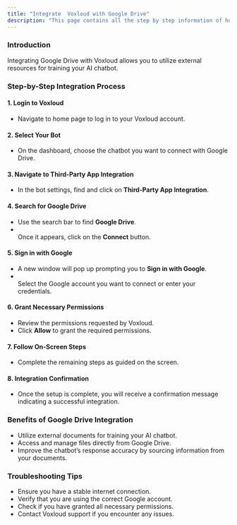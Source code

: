 ```yaml
---
title: "Integrate  Voxloud with Google Drive"
description: "This page contains all the step by step information of how you can integrate the Google Drive with  Voxloud."
---
```


### **Introduction**

Integrating Google Drive with  Voxloud allows you to utilize external resources for training your AI chatbot.

### **Step-by-Step Integration Process**

#### **1. Login to  Voxloud**

- Navigate to home page  to log in to your  Voxloud account.

#### **2. Select Your Bot**

- On the dashboard, choose the chatbot you want to connect with Google Drive.

#### **3. Navigate to Third-Party App Integration**

- In the bot settings, find and click on **Third-Party App Integration**.

#### **4. Search for Google Drive**

- Use the search bar to find **Google Drive**.
- \
  Once it appears, click on the **Connect** button.

#### **5. Sign in with Google**

- A new window will pop up prompting you to **Sign in with Google**.
- \
  Select the Google account you want to connect or enter your credentials.

#### **6. Grant Necessary Permissions**

- Review the permissions requested by  Voxloud.
- Click **Allow** to grant the required permissions.

#### **7. Follow On-Screen Steps**

- Complete the remaining steps as guided on the screen.

#### **8. Integration Confirmation**

- Once the setup is complete, you will receive a confirmation message indicating a successful integration.

### **Benefits of Google Drive Integration**

- Utilize external documents for training your AI chatbot.
- Access and manage files directly from Google Drive.
- Improve the chatbot’s response accuracy by sourcing information from your documents.

### **Troubleshooting Tips**

- Ensure you have a stable internet connection.
- Verify that you are using the correct Google account.
- Check if you have granted all necessary permissions.
- Contact  Voxloud support if you encounter any issues.

 